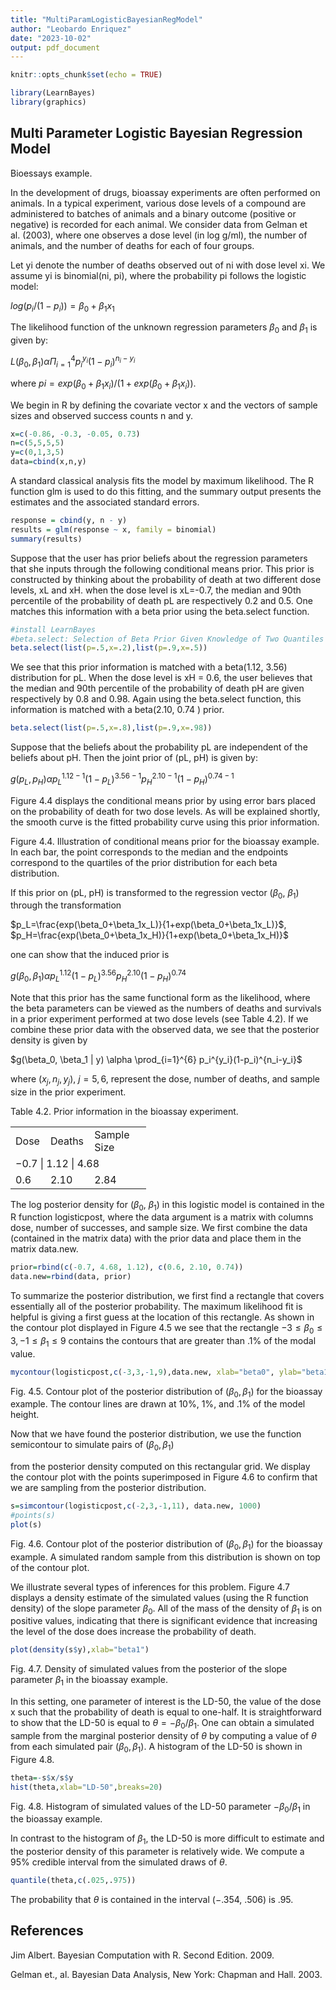 ```yaml
---
title: "MultiParamLogisticBayesianRegModel"
author: "Leobardo Enriquez"
date: "2023-10-02"
output: pdf_document
---
```


```r
knitr::opts_chunk$set(echo = TRUE)
```


```r
library(LearnBayes)
library(graphics)
```

## Multi Parameter Logistic Bayesian Regression Model


Bioessays example.


In the development of drugs, bioassay experiments are often performed on animals. In a typical experiment, various dose levels of a compound are administered to batches of animals and a binary outcome (positive or negative) is recorded for each animal. We consider data from Gelman et al. (2003), where one observes a dose level (in log g/ml), the number of animals, and the number of deaths for each of four groups.


Let yi denote the number of deaths observed out of ni with dose level xi. We assume yi is binomial(ni, pi), where the probability pi follows the logistic model:

$log(p_i/(1-p_i))=\beta_0+\beta_1x_1$

The likelihood function of the unknown regression parameters $\beta_0$ and $\beta_1$ is
given by: 

$L(\beta_0,\beta_1) \alpha \Pi_{i=1}^4 p_i^{y_i}(1-p_i)^{n_i-y_i}$

where $pi=exp(\beta_0+\beta_1x_i)/(1+exp(\beta_0+\beta_1x_i))$.


We begin in R by defining the covariate vector x and the vectors of sample
sizes and observed success counts n and y.


```r
x=c(-0.86, -0.3, -0.05, 0.73)
n=c(5,5,5,5)
y=c(0,1,3,5)
data=cbind(x,n,y)
```


A standard classical analysis fits the model by maximum likelihood. The R function glm is used to do this fitting, and the summary output presents the estimates and the associated standard errors.

```r
response = cbind(y, n - y)
results = glm(response ~ x, family = binomial)
summary(results)
```



Suppose that the user has prior beliefs about the regression parameters that she inputs through the following conditional means prior. This prior is constructed by thinking about the probability of death at two different dose levels, xL and xH. when the dose level is xL=-0.7, the median and 90th percentile of the probability of death pL are respectively 0.2 and 0.5.  One matches this information with a beta prior using the beta.select function.




```r
#install LearnBayes
#beta.select: Selection of Beta Prior Given Knowledge of Two Quantiles
beta.select(list(p=.5,x=.2),list(p=.9,x=.5))
```

We see that this prior information is matched with a beta(1.12, 3.56) distribution for pL. When the dose level is xH = 0.6, the user believes that the median and 90th percentile of the probability of death pH are given respectively by 0.8 and 0.98. Again using the beta.select function, this information is matched with a beta(2.10, 0.74 ) prior.

```r
beta.select(list(p=.5,x=.8),list(p=.9,x=.98))
```

Suppose that the beliefs about the probability pL are independent of the beliefs
about pH. Then the joint prior of (pL, pH) is given by: 


$g(p_L, p_H) \alpha p_L^{1.12-1}(1-p_L)^{3.56-1}p_H^{2.10-1}(1-p_H)^{0.74-1}$


Figure 4.4 displays the conditional means prior by using error bars placed on the probability of death for two dose levels. As will be explained shortly, the smooth curve is the fitted probability curve using this prior information.

Figure 4.4. Illustration of conditional means prior for the bioassay example. In each bar, the point corresponds to the median and the endpoints correspond to the quartiles of the prior distribution for each beta distribution. 




If this prior on (pL, pH) is transformed to the regression vector ($\beta_0$, $\beta_1$) through the transformation

$p_L=\frac{exp(\beta_0+\beta_1x_L)}{1+exp(\beta_0+\beta_1x_L)}$,  $p_H=\frac{exp(\beta_0+\beta_1x_H)}{1+exp(\beta_0+\beta_1x_H)}$


one can show that the induced prior is


$g(\beta_0, \beta_1) \alpha p_L^{1.12}(1-p_L)^{3.56}p_H^{2.10}(1-p_H)^{0.74}$


Note that this prior has the same functional form as the likelihood, where the
beta parameters can be viewed as the numbers of deaths and survivals in a
prior experiment performed at two dose levels (see Table 4.2). If we combine
these prior data with the observed data, we see that the posterior density is given by

$g(\beta_0, \beta_1 | y) \alpha \prod_{i=1}^{6} p_i^{y_i}(1-p_i)^{n_i-y_i}$

where $(x_j, n_j, y_j)$, $j=5,6$, represent the dose, number of deaths, and sample size in the prior experiment.


Table 4.2.  Prior information in the bioassay experiment.

+------+--------+-------------+
| Dose | Deaths | Sample Size |
+------+--------+-------------+
|$-0.7$ | 1.12   | 4.68        |
+------+--------+-------------+
| 0.6  | 2.10   | 2.84        |
+------+--------+-------------+


The log posterior density for ($\beta_0$, $\beta_1$) in this logistic model is contained
in the R function logisticpost, where the data argument is a matrix with
columns dose, number of successes, and sample size. We first combine the
data (contained in the matrix data) with the prior data and place them in
the matrix data.new.


```r
prior=rbind(c(-0.7, 4.68, 1.12), c(0.6, 2.10, 0.74))
data.new=rbind(data, prior)
```






To summarize the posterior distribution, we first find a rectangle that covers essentially all of the posterior probability. The maximum likelihood fit is helpful is giving a first guess at the location of this rectangle. As shown in the contour plot displayed in Figure 4.5 we see that the rectangle $−3≤\beta_0≤3,−1≤\beta_1≤9$ contains the contours that are greater than $.1\%$ of the modal value. 





```r
mycontour(logisticpost,c(-3,3,-1,9),data.new, xlab="beta0", ylab="beta1")
```

Fig. 4.5. Contour plot of the posterior distribution of ($\beta_0, \beta_1$) for the bioassay example. The contour lines are drawn at $10\%$, $1\%$, and $.1\%$ of the model height.


Now that we have found the posterior distribution, we use the function semicontour to simulate pairs of ($\beta_0, \beta_1$) 



from the posterior density computed on this rectangular grid. We display the contour plot with the points superimposed in Figure 4.6 to confirm that we are sampling from the posterior distribution.

```r
s=simcontour(logisticpost,c(-2,3,-1,11), data.new, 1000)
#points(s)
plot(s)
```

Fig. 4.6. Contour plot of the posterior distribution of ($\beta_0, \beta_1$) for the bioassay example. A simulated random sample from this distribution is shown on top of the contour plot.


We illustrate several types of inferences for this problem. Figure 4.7 displays a density estimate of the simulated values (using the R function density) of the slope parameter $\beta_0$. All of the mass of the density of $\beta_1$ is on positive values, indicating that there is significant evidence that increasing the level of the dose does increase the probability of death. 


```r
plot(density(s$y),xlab="beta1")
```

Fig. 4.7. Density of simulated values from the posterior of the slope parameter $\beta_1$ in the bioassay example.



In this setting, one parameter of interest is the LD-50, the value of the dose x such that the probability of death is equal to one-half. It is straightforward to show that the LD-50 is equal to  $\theta = -\beta_0/\beta_1$. One can obtain a simulated sample from the marginal posterior density of $\theta$ by computing a value of $\theta$ from each simulated pair ($\beta_0, \beta_1$). A histogram of the LD-50 is shown in Figure 4.8.



```r
theta=-s$x/s$y
hist(theta,xlab="LD-50",breaks=20)
```

Fig. 4.8. Histogram of simulated values of the LD-50 parameter $−\beta_0 / \beta_1$ in the bioassay example.


In contrast to the histogram of $\beta_1$, the LD-50 is more difficult to estimate and the posterior density of this parameter is relatively wide. We compute a 95% credible interval from the simulated draws of $\theta$.

```r
quantile(theta,c(.025,.975))
```

The probability that $\theta$ is contained in the interval (−.354, .506) is .95.



## References

Jim Albert. Bayesian Computation with R. Second Edition. 2009.

Gelman et., al. Bayesian Data Analysis, New York: Chapman and Hall. 2003.






